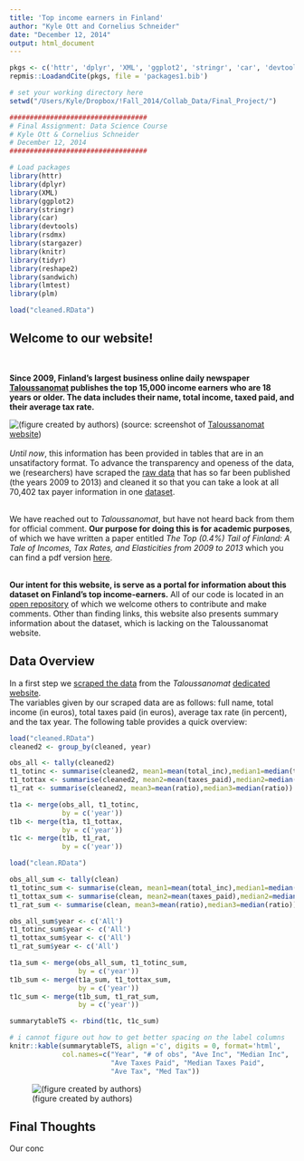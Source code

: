 ```yaml
---
title: 'Top income earners in Finland'
author: "Kyle Ott and Cornelius Schneider"
date: "December 12, 2014"
output: html_document
---
```

```r
pkgs <- c('httr', 'dplyr', 'XML', 'ggplot2', 'stringr', 'car', 'devtools', 'rsdmx', 'stargazer', 'knitr', 'tidyr', 'reshape2', 'sandwich', 'lmtest', 'plm' )
repmis::LoadandCite(pkgs, file = 'packages1.bib')

# set your working directory here
setwd("/Users/Kyle/Dropbox/!Fall_2014/Collab_Data/Final_Project/")

##################################
# Final Assignment: Data Science Course
# Kyle Ott & Cornelius Schneider
# December 12, 2014
##################################

# Load packages
library(httr)
library(dplyr)
library(XML)
library(ggplot2)
library(stringr)
library(car)
library(devtools)
library(rsdmx)
library(stargazer)
library(knitr)
library(tidyr)
library(reshape2)
library(sandwich)
library(lmtest)
library(plm)

load("cleaned.RData")

```

## Welcome to our website!



<br>

**Since 2009, Finland’s largest business online daily newspaper [Taloussanomat](http://www.taloussanomat.fi) publishes the top 15,000 income earners who are 18 years or older. The data includes their name, total income, taxed paid, and their average tax rate.**  


![(figure created by authors)](Figures/newspaper.png)
(source: screenshot of [Taloussanomat website](http://www.taloussanomat.fi/verotiedot/2009/suurituloisimmat/))  
<br>
*Until now*, this information has been provided in tables that are in an unsatifactory format. To advance the transparency and openess of the data, we (researchers) have scraped the [raw data](https://github.com/kylejott/Final_Project/blob/master/all.RData) that has so far been published (the years 2009 to 2013) and cleaned it so that you can take a look at all 70,402 tax payer information in one [dataset](https://github.com/kylejott/Final_Project/blob/master/clean.RData).  


<br>
We have reached out to *Taloussanomat*, but have not heard back from them for official comment. **Our purpose for doing this is for academic purposes**, of which we have written a paper entitled *The Top (0.4%) Tail of Finland: A Tale of Incomes, Tax Rates, and Elasticities from 2009 to 2013* which you can find a pdf version [here](https://github.com/kylejott/Final_Project/blob/master/final_paper.pdf).  


<br>
**Our intent for this website, is serve as a portal for information about this dataset on Finland's top income-earners.** All of our code is located in an [open repository](https://github.com/kylejott/Final_Project) of which we welcome others to contribute and make comments. Other than finding links, this website also presents summary information about the dataset, which is lacking on the Taloussanomat website.  



## Data Overview

In a first step we [scraped the data](https://github.com/kylejott/Final_Project/blob/master/data_scraping.R) from the *Taloussanomat* [dedicated website](http://www.taloussanomat.fi/verotiedot/2009/suurituloisimmat/). 
<br>
The variables given by our scraped data are as follows: full name, total income (in euros), total taxes paid (in euros), average tax rate (in percent), and the tax year. The following table provides a quick overview:

```r

load("cleaned.RData")
cleaned2 <- group_by(cleaned, year)

obs_all <- tally(cleaned2)
t1_totinc <- summarise(cleaned2, mean1=mean(total_inc),median1=median(total_inc))
t1_tottax <- summarise(cleaned2, mean2=mean(taxes_paid),median2=median(taxes_paid))
t1_rat <- summarise(cleaned2, mean3=mean(ratio),median3=median(ratio))

t1a <- merge(obs_all, t1_totinc,
             by = c('year'))
t1b <- merge(t1a, t1_tottax,
             by = c('year'))
t1c <- merge(t1b, t1_rat,
             by = c('year'))

load("clean.RData")

obs_all_sum <- tally(clean)
t1_totinc_sum <- summarise(clean, mean1=mean(total_inc),median1=median(total_inc))
t1_tottax_sum <- summarise(clean, mean2=mean(taxes_paid),median2=median(taxes_paid))
t1_rat_sum <- summarise(clean, mean3=mean(ratio),median3=median(ratio))

obs_all_sum$year <- c('All')
t1_totinc_sum$year <- c('All')
t1_tottax_sum$year <- c('All')
t1_rat_sum$year <- c('All')

t1a_sum <- merge(obs_all_sum, t1_totinc_sum,
                 by = c('year'))
t1b_sum <- merge(t1a_sum, t1_tottax_sum,
                 by = c('year'))
t1c_sum <- merge(t1b_sum, t1_rat_sum,
                 by = c('year'))

summarytableTS <- rbind(t1c, t1c_sum)
```
```r
# i cannot figure out how to get better spacing on the label columns
knitr::kable(summarytableTS, align ='c', digits = 0, format='html',
             col.names=c("Year", "# of obs", "Ave Inc", "Median Inc",
                         "Ave Taxes Paid", "Median Taxes Paid",
                         "Ave Tax", "Med Tax"))
```

![(figure created by authors)](Figures/shareplot_web.png)



## Final Thoughts 


Our conc   

